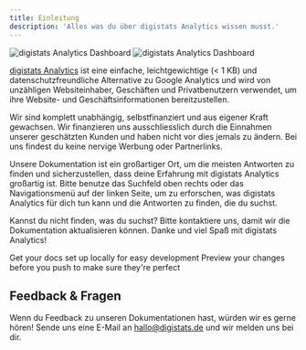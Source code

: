 ```yaml
---
title: Einleitung
description: 'Alles was du über digistats Analytics wissen musst.'
---
```


<img
  className="block dark:hidden"
  src="/images/screenshot.png"
  alt="digistats Analytics Dashboard"
/>
<img
  className="hidden dark:block"
  src="/images/screenshot.png"
  alt="digistats Analytics Dashboard"
/>

[digistats Analytics](https://digistats.de) ist eine einfache, leichtgewichtige (< 1 KB) und datenschutzfreundliche Alternative zu Google Analytics und wird von unzähligen Websiteinhaber, Geschäften und Privatbenutzern verwendet, um ihre Website- und Geschäftsinformationen bereitzustellen. 

<Note>
Wir sind komplett unabhängig, selbstfinanziert und aus eigener Kraft gewachsen. Wir finanzieren uns ausschliesslich durch die Einnahmen unserer geschätzten Kunden und haben nicht vor dies jemals zu ändern. Bei uns findest du keine nervige Werbung oder Partnerlinks.
</Note>

Unsere Dokumentation ist ein großartiger Ort, um die meisten Antworten zu finden und sicherzustellen, dass deine Erfahrung mit digistats Analytics großartig ist. Bitte benutze das Suchfeld oben rechts oder das Navigationsmenü auf der linken Seite, um zu erforschen, was digistats Analytics für dich tun kann und die Antworten zu finden, die du suchst.

Kannst du nicht finden, was du suchst? Bitte kontaktiere uns, damit wir die Dokumentation aktualisieren können. Danke und viel Spaß mit digistats Analytics!

<CardGroup cols={2}>
  <Card
    title="Edit Your Docs"
    icon="pen-to-square"
    href="https://mintlify.com/docs/quickstart"
  >
    Get your docs set up locally for easy development
  </Card>
  <Card
    title="Preview Changes"
    icon="image"
    href="https://mintlify.com/docs/development"
  >
    Preview your changes before you push to make sure they're perfect
  </Card>
</CardGroup>

## Feedback & Fragen

Wenn du Feedback zu unseren Dokumentationen hast, würden wir es gerne hören! Sende uns eine E-Mail an hallo@digistats.de und wir melden uns bei dir.
